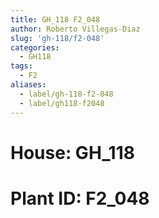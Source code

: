 ```yaml
---
title: GH_118 F2_048
author: Roberto Villegas-Diaz
slug: 'gh-118/f2-048'
categories:
  - GH118
tags:
  - F2
aliases:
  - label/gh-118-f2-048
  - label/gh118-f2048
---
```


# **House**: GH_118
# **Plant ID**: F2_048
